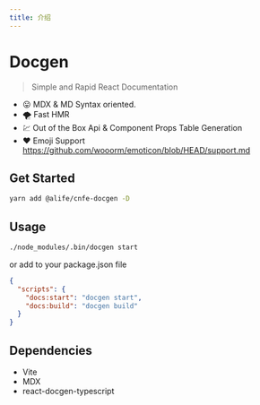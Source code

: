 ```yaml
---
title: 介绍
---
```


# Docgen

> Simple and Rapid React Documentation

- :stuck_out_tongue: MDX & MD Syntax oriented.
- :tornado: Fast HMR
- :chart: Out of the Box Api & Component Props Table Generation
- :heart: Emoji Support https://github.com/wooorm/emoticon/blob/HEAD/support.md

## Get Started

```bash
yarn add @alife/cnfe-docgen -D
```

## Usage

```sh
./node_modules/.bin/docgen start
```

or add to your package.json file

```json
{
  "scripts": {
    "docs:start": "docgen start",
    "docs:build": "docgen build"
  }
}
```

## Dependencies

- Vite
- MDX
- react-docgen-typescript
